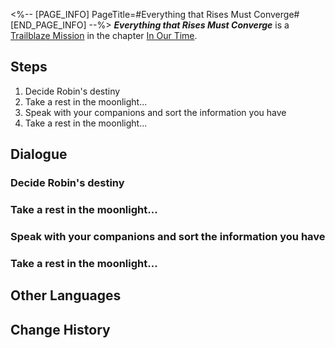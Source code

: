 <%-- [PAGE_INFO]
PageTitle=#Everything that Rises Must Converge#
[END_PAGE_INFO] --%>
{{Stub|Dialogue.}}
{{Mission Infobox
|id            = 1032901
|title         = 
|image         = {{subst:void|<!--$UPLOAD:<<SpriteOutput/Chronicle/1032901_f.png>-<Mission Everything that Rises Must Converge Stelle.png>-<Fate's Atlas Images>>-->}}{{subst:void|<!--$UPLOAD:<<SpriteOutput/Chronicle/1032901_m.png>-<Mission Everything that Rises Must Converge Caelus.png>-<Fate's Atlas Images>>-->}}
<gallery>
Mission Everything that Rises Must Converge Stelle.png|Stelle
Mission Everything that Rises Must Converge Caelus.png|Caelus
</gallery>
|type          = Trailblaze
|event_name    = 
|chapter       = In Our Time
|requirements  = [[Trailblaze Mission]] ''[[Beauty and Destruction]]'' completed
|summary       = You accept Sunday's challenge to a duel and successfully arrive at the Penacony Grand Theater. Here, you shall decide upon the fate of Penacony and the universe itself with Sunday. With the aid of the Xianzhou Alliance, you defeat one of the Harmonic Strings: Harmonious Choir, The Great Septimus.
|characters    = Trailblazer
|startLocation = [[Penacony]] - [[SoulGlad™ Scorchsand Audition Venue]]
|world         = Penacony
|area          = SoulGlad™ Scorchsand Audition Venue
|prev          = Beauty and Destruction
|next          = The Sun Also Rises
|rewards       = Trailblaze EXP*800; Stellar Jade*100; Lost Crystal*12; Clock Credits*400; "Lux Aeterna"*1 { text = "Lux Aeterna" }; "Hosanna in Excelsis"*1 { text = "Hosanna in Excelsis" }; Credit*160,000
}}
'''''Everything that Rises Must Converge''''' is a [[Trailblaze Mission]] in the chapter [[In Our Time]].

==Steps==
# Decide Robin's destiny
# Take a rest in the moonlight...
# Speak with your companions and sort the information you have
# Take a rest in the moonlight...

<!--
==Gameplay Notes==

--><!--
==Trial Character==

-->
==Dialogue==
{{Stub Dialogue}}

===Decide Robin's destiny===
{{Dialogue Start}}
:{{tx}}
{{Dialogue End}}

===Take a rest in the moonlight...===
{{Dialogue Start}}
:{{tx}}
{{Dialogue End}}

===Speak with your companions and sort the information you have===
{{Dialogue Start}}
:{{tx}}
{{Mission Description|type=trailblaze|location=SoulGlad™ Scorchsand Audition Venue|update|Sunday invites you to decide the victor on the Penacony Grand Theater's stage.<br />How will you decide? Since this is a major decision, it would be good to talk to your companions first.}}
{{Dialogue End}}

===Take a rest in the moonlight...===
{{Dialogue Start}}
:{{tx}}
{{Dialogue End}}

==Other Languages==
{{Other Languages
|en   = Everything that Rises Must Converge
|zhs  = 上升的一切必将汇合
|zht  = 上升的一切必將會合
|ja   = 上昇するすべては一点に集まる
|ko   = 오르다 보면 모든 것은 한 곳에 모이게 마련이다
|es   = Todo lo que sube está destinado a converger
|fr   = Tout ce qui s'élève finira par converger
|ru   = На вершине все тропы сходятся
|th   = ทุกสิ่งที่เพิ่มขึ้นล้วนต้องบรรจบกัน
|vi   = Mọi Thứ Dâng Lên Cao Nhất Định Sẽ Hội Tụ
|de   = Alles, was aufsteigt, muss zusammenlaufen
|id   = Semua yang Bangkit Pasti akan Berkumpul
|pt   = Tudo que Ascende Está Destinado a Convergir
}}

==Change History==
{{Change History|2.2}}
